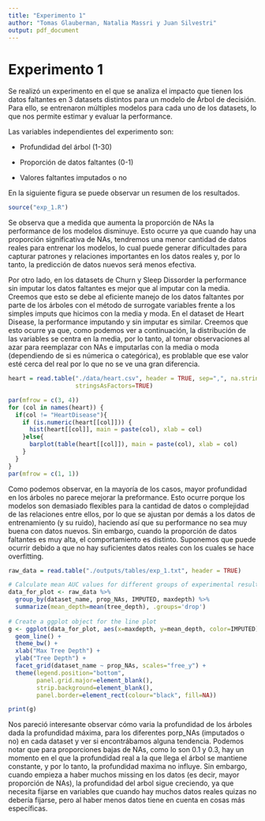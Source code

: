 ```yaml
---
title: "Experimento 1"
author: "Tomas Glauberman, Natalia Massri y Juan Silvestri"
output: pdf_document
---
```


# Experimento 1

Se realizó un experimento en el que se analiza el impacto que tienen los datos faltantes en 3 datasets distintos para un modelo de Árbol de decisión. Para ello, se entrenaron múltiples modelos para cada uno de los datasets, lo que nos permite estimar y evaluar la performance.

Las variables independientes del experimento son:

-   Profundidad del árbol (1-30)

-   Proporción de datos faltantes (0-1)

-   Valores faltantes imputados o no

En la siguiente figura se puede observar un resumen de los resultados.

```r
source("exp_1.R")
```

Se observa que a medida que aumenta la proporción de NAs la performance de los modelos disminuye. Esto ocurre ya que cuando hay una proporción significativa de NAs, tendremos una menor cantidad de datos reales para entrenar los modelos, lo cual puede generar dificultades para capturar patrones y relaciones importantes en los datos reales y, por lo tanto, la predicción de datos nuevos será menos efectiva.

Por otro lado, en los datasets de Churn y Sleep Dissorder la performance sin imputar los datos faltantes es mejor que al imputar con la media. Creemos que esto se debe al eficiente manejo de los datos faltantes por parte de los árboles con el método de surrogate variables frente a los simples imputs que hicimos con la media y moda. En el dataset de Heart Disease, la performance imputando y sin imputar es similar. Creemos que esto ocurre ya que, como podemos ver a continuación, la distribución de las variables se centra en la media, por lo tanto, al tomar observaciones al azar para reemplazar con NAs e imputarlas con la media o moda (dependiendo de si es númerica o categórica), es problable que ese valor esté cerca del real por lo que no se ve una gran diferencia.

```r
heart = read.table("./data/heart.csv", header = TRUE, sep=",", na.strings="", 
                   stringsAsFactors=TRUE)

par(mfrow = c(3, 4))
for (col in names(heart)) {
  if(col != "HeartDisease"){
    if (is.numeric(heart[[col]])) {
      hist(heart[[col]], main = paste(col), xlab = col)
    }else{
      barplot(table(heart[[col]]), main = paste(col), xlab = col)
    }
  }
}
par(mfrow = c(1, 1))

```

Como podemos observar, en la mayoría de los casos, mayor profundidad en los árboles no parece mejorar la preformance. Esto ocurre porque los modelos son demasiado flexibles para la cantidad de datos o complejidad de las relaciones entre ellos, por lo que se ajustan por demás a los datos de entrenamiento (y su ruido), haciendo así que su performance no sea muy buena con datos nuevos. Sin embargo, cuando la proporción de datos faltantes es muy alta, el comportamiento es distinto. Suponemos que puede ocurrir debido a que no hay suficientes datos reales con los cuales se hace overfitting.

```r
raw_data = read.table("./outputs/tables/exp_1.txt", header = TRUE)

# Calculate mean AUC values for different groups of experimental results
data_for_plot <- raw_data %>%
  group_by(dataset_name, prop_NAs, IMPUTED, maxdepth) %>%
  summarize(mean_depth=mean(tree_depth), .groups='drop')
  
# Create a ggplot object for the line plot
g <- ggplot(data_for_plot, aes(x=maxdepth, y=mean_depth, color=IMPUTED)) +
  geom_line() +
  theme_bw() +
  xlab("Max Tree Depth") +
  ylab("Tree Depth") +
  facet_grid(dataset_name ~ prop_NAs, scales="free_y") +
  theme(legend.position="bottom",
        panel.grid.major=element_blank(),
        strip.background=element_blank(),
        panel.border=element_rect(colour="black", fill=NA))

print(g)
```

Nos pareció interesante observar cómo varia la profundidad de los árboles dada la profundidad máxima, para los diferentes porp_NAs (imputados o no) en cada dataset y ver si encontrábamos alguna tendencia. Podemos notar que para proporciones bajas de NAs, como lo son 0.1 y 0.3, hay un momento en el que la profundidad real a la que llega el árbol se mantiene constante, y por lo tanto, la profundidad maxima no influye. Sin embargo, cuando empieza a haber muchos missing en los datos (es decir, mayor proporción de NAs), la profundidad del arbol sigue creciendo, ya que necesita fijarse en variables que cuando hay muchos datos reales quizas no debería fijarse, pero al haber menos datos tiene en cuenta en cosas más específicas.
